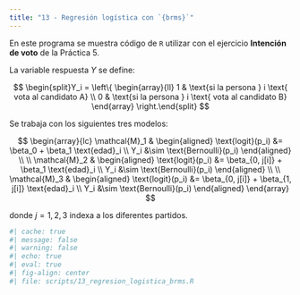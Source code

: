 ```yaml
---
title: "13 - Regresión logística con `{brms}`"
---
```


En este programa se muestra código de `R` utilizar con el ejercicio **Intención de voto**
de la Práctica 5.

La variable respuesta $Y$ se define:

$$
\begin{split}Y_i =
\left\{
    \begin{array}{ll}
        1 & \text{si la persona } i \text{ vota al candidato A} \\
        0 & \text{si la persona } i \text{ vota al candidato B}
    \end{array}
\right.\end{split}
$$

Se trabaja con los siguientes tres modelos:

$$
\begin{array}{lc}
    \mathcal{M}_1 & 
    \begin{aligned}
    \text{logit}(p_i) &= \beta_0 + \beta_1 \text{edad}_i \\
    Y_i &\sim \text{Bernoulli}(p_i)
    \end{aligned} \\
    \\
    \mathcal{M}_2 & 
    \begin{aligned}
    \text{logit}(p_i) &= \beta_{0, j[i]} + \beta_1 \text{edad}_i \\
    Y_i &\sim \text{Bernoulli}(p_i)
    \end{aligned} \\
    \\
    \mathcal{M}_3 & 
    \begin{aligned}
    \text{logit}(p_i) &= \beta_{0, j[i]} + \beta_{1, j[i]} \text{edad}_i \\
    Y_i &\sim \text{Bernoulli}(p_i)
    \end{aligned}
\end{array}
$$

donde $j = 1, 2, 3$ indexa a los diferentes partidos.

```r
#| cache: true
#| message: false
#| warning: false
#| echo: true
#| eval: true 
#| fig-align: center
#| file: scripts/13_regresion_logistica_brms.R 
```